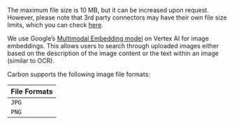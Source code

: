 <Info>The maximum file size is 10 MB, but it can be increased upon request. However, please note that 3rd party connectors may have their own file size limits, which you can check [here](/connectors).</Info>


We use Google’s [Multimodal Embedding model](https://cloud.google.com/vertex-ai/docs/generative-ai/image/overview) on Vertex AI for image embeddings. This allows users to search through uploaded images either based on the description of the image content or the text within an image (similar to OCR).

Carbon supports the following image file formats:

| File Formats |
| -------- | 
| `JPG`     | 
| `PNG`     | 